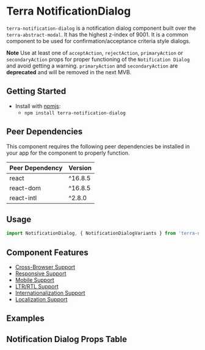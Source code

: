 


<Badge />

# Terra NotificationDialog

`terra-notification-dialog` is a notification dialog component built over the `terra-abstract-modal`. It has the highest z-index of 9001. It is a common component to be used for confirmation/acceptance criteria style dialogs.

**Note** Use at least one of `acceptAction`, `rejectAction`, `primaryAction` or `secondaryAction` props for proper functioning of the `Notification Dialog` and avoid getting a warning.
`primaryAction` and `secondaryAction` are **deprecated** and will be removed in the next MVB.

## Getting Started

- Install with [npmjs](https://www.npmjs.com):
  - `npm install terra-notification-dialog`

<!-- AUTO-GENERATED-CONTENT:START Peer Dependencies -->
## Peer Dependencies

This component requires the following peer dependencies be installed in your app for the component to properly function.

| Peer Dependency | Version |
|-|-|
| react | ^16.8.5 |
| react-dom | ^16.8.5 |
| react-intl | ^2.8.0 |

<!-- AUTO-GENERATED-CONTENT:END -->

## Usage 
``` jsx
import NotificationDialog, { NotificationDialogVariants } from 'terra-notification-dialog';
```

## Component Features


 * [Cross-Browser Support](https://engineering.cerner.com/terra-ui/contributing/terra-ui/component-standards#cross-browser-support)
 * [Responsive Support](https://engineering.cerner.com/terra-ui/contributing/terra-ui/component-standards#responsive-support)
 * [Mobile Support](https://engineering.cerner.com/terra-ui/contributing/terra-ui/component-standards#mobile-support)
 * [LTR/RTL Support](https://engineering.cerner.com/terra-ui/contributing/terra-ui/component-standards#ltr--rtl-support)
 * [Internationalization Support](https://engineering.cerner.com/terra-ui/contributing/terra-ui/component-standards#internationalization-i18n-support)
 * [Localization Support](https://engineering.cerner.com/terra-ui/contributing/terra-ui/component-standards#internationalization-i18n-support)

## Examples 
<CompleteNotificationDialog title='Complete Notification Dialog' />
<CompleteNotificationDialogWithLongMessage title='Complete Notification Dialog With Long Message' />
<NoVariantNotificationDialog title='No Variant Notification Dialog' />
<NotificationDialogWithLongText title='Notification Dialog With Long Text' />
<NotificationDialogOnModalManager title='Notification Dialog On Modal Manager' />
<ContentNotificationDialog title='Notification Dialog with Content' />
<RejectFirstNotificationDialog title='Notification Dialog with Reject action first' />
<EmphasizedRejectNotificationDialog title='Notification Dialog with Reject Action emphasized' />

## Notification Dialog Props Table 
<NotificationDialogPropsTable />
